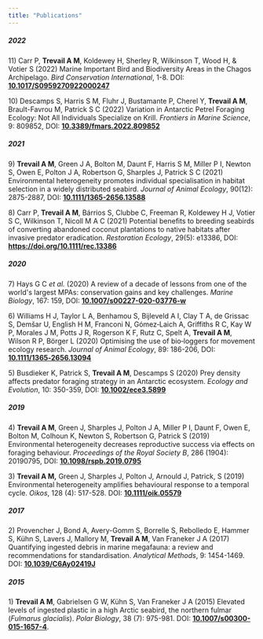 ```yaml
---
title: "Publications"
---
```


##### 2022

11\) Carr P, **Trevail A M**, Koldewey H, Sherley R, Wilkinson T, Wood H, & Votier S (2022) Marine Important Bird and Biodiversity Areas in the Chagos Archipelago. *Bird Conservation International*, 1-8. DOI: [**10.1017/S0959270922000247** ](https://doi.org/10.1017/S0959270922000247)

10\) Descamps S, Harris S M, Fluhr J, Bustamante P, Cherel Y, **Trevail A M**, Brault-Favrou M, Patrick S C (2022) Variation in Antarctic Petrel Foraging Ecology: Not All Individuals Specialize on Krill. *Frontiers in Marine Science*, 9: 809852, DOI: [**10.3389/fmars.2022.809852**](https://doi.org/10.3389/fmars.2022.809852)

##### 2021

9\) **Trevail A M**, Green J A, Bolton M, Daunt F, Harris S M, Miller P I, Newton S, Owen E, Polton J A, Robertson G, Sharples J, Patrick S C (2021) Environmental heterogeneity promotes individual specialisation in habitat selection in a widely distributed seabird. *Journal of Animal Ecology*, 90(12): 2875-2887, DOI: [**10.1111/1365-2656.13588**](https://doi.org/10.1111/1365-2656.13588)

8\) Carr P, **Trevail A M**, Bárrios S, Clubbe C, Freeman R, Koldewey H J, Votier S C, Wilkinson T, Nicoll M A C (2021) Potential benefits to breeding seabirds of converting abandoned coconut plantations to native habitats after invasive predator eradication. *Restoration Ecology*, 29(5): e13386, DOI: [**https://doi.org/10.1111/rec.13386**](https://doi.org/10.1111/rec.13386)

##### 2020

7\) Hays G C *et al.* (2020) A review of a decade of lessons from one of the world\'s largest MPAs: conservation gains and key challenges. *Marine Biology*, 167: 159, DOI: [**10.1007/s00227-020-03776-w**](https://link.springer.com/article/10.1007%2Fs00227-020-03776-w)

6\) Williams H J, Taylor L A, Benhamou S, Bijleveld A I, Clay T A, de Grissac S, Demšar U, English H M, Franconi N, Gómez‐Laich A, Griffiths R C, Kay W P, Morales J M, Potts J R, Rogerson K F, Rutz C, Spelt A, **Trevail A M**, Wilson R P, Börger L (2020) Optimising the use of bio‐loggers for movement ecology research. *Journal of Animal Ecology*, 89: 186-206, DOI: [**10.1111/1365‐2656.13094**](https://doi.org/10.1111/1365-2656.13094)

5\) Busdieker K, Patrick S, **Trevail A M**, Descamps S (2020) Prey density affects predator foraging strategy in an Antarctic ecosystem. *Ecology and Evolution*, 10: 350-359, DOI: [**10.1002/ece3.5899**](https://doi.org/10.1002/ece3.5899)

##### 2019

4\) **Trevail A M**, Green J, Sharples J, Polton J A, Miller P I, Daunt F, Owen E, Bolton M, Colhoun K, Newton S, Robertson G, Patrick S (2019) Environmental heterogeneity decreases reproductive success via effects on foraging behaviour. *Proceedings of the Royal Society B*, 286 (1904): 20190795, DOI: [**10.1098/rspb.2019.0795**](https://doi.org/10.1098/rspb.2019.0795)

3\) **Trevail A M,** Green J, Sharples J, Polton J, Arnould J, Patrick, S (2019) Environmental heterogeneity amplifies behavioural response to a temporal cycle. *Oikos*, 128 (4): 517-528. DOI: [**10.1111/oik.05579**](https://onlinelibrary.wiley.com/doi/abs/10.1111/oik.05579)

##### 2017

2\) Provencher J, Bond A, Avery-Gomm S, Borrelle S, Rebolledo E, Hammer S, Kühn S, Lavers J, Mallory M, **Trevail A M**, Van Franeker J A (2017) Quantifying ingested debris in marine megafauna: a review and recommendations for standardisation. *Analytical Methods*, 9: 1454-1469. DOI: [**10.1039/C6Ay02419J**](http://pubs.rsc.org/en/content/articlelanding/2017/ay/c6ay02419j#!divAbstract)

##### 2015

1\) **Trevail A M**, Gabrielsen G W, Kühn S, Van Franeker J A (2015) Elevated levels of ingested plastic in a high Arctic seabird, the northern fulmar (*Fulmarus glacialis*). *Polar Biology*, 38 (7): 975-981. DOI: [**10.1007/s00300-015-1657-4**](https://link.springer.com/article/10.1007/s00300-015-1657-4).
